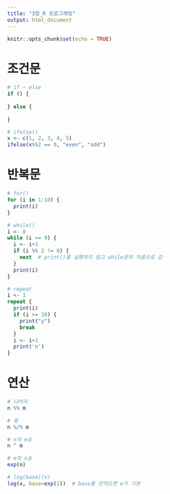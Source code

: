 ```yaml
---
title: "3장_R 프로그래밍"
output: html_document
---
```


```r
knitr::opts_chunk$set(echo = TRUE)
```

# 조건문
```r
# if ~ else
if () {
  
} else {
  
}

# ifelse()
x <- c(1, 2, 3, 4, 5)
ifelse(x%%2 == 0, "even", "odd")
```

# 반복문
```r
# for()
for (i in 1:10) {
  print(i)
}

# while()
i <- 0
while (i <= 9) {
  i <- i+1
  if (i %% 2 != 0) {
    next  # print()를 실행하지 않고 while문의 처음으로 감
  }
  print(i)
}

# repeat
i <- 1
repeat {
  print(i)
  if (i >= 10) {
    print("y")
    break
  }
  i <- i+1
  print('n')
}
```

# 연산
```r
# 나머지
n %% m

# 몫
n %/% m

# n의 m승
n ^ m

# e의 n승
exp(n)

# log(base)(x)
log(x, base=exp(1))  # base를 안적으면 e가 기본


```

```r

```

```r

```

```r

```

```r

```

```r

```

```r

```

```r

```

```r

```

```r

```

